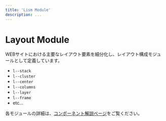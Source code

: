 ```yaml
---
title: 'Lism Module'
description: ...
---
```




# Layout Module

WEBサイトにおける主要なレイアウト要素を細分化し、レイアウト構成モジュールとして定義しています。

- `l--stack`
- `l--cluster`
- `l--center`
- `l--columns`
- `l--layer`
- `l--frame`
- etc...

<Reference>各モジュールの詳細は、[コンポーネント解説ページ](/docs/components)をご覧ください。</Reference>
